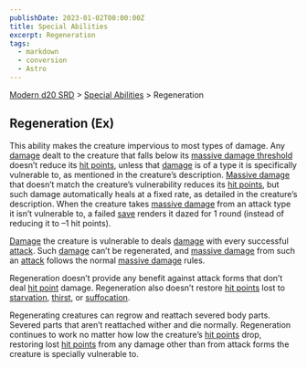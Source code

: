 ```yaml
---
publishDate: 2023-01-02T00:00:00Z
title: Special Abilities
excerpt: Regeneration
tags:
  - markdown
  - conversion
  - Astro
---
```


[Modern d20 SRD](/#modernD20) > [Special Abilities](modern-d20-srd-special-abilities-index) > Regeneration

## Regeneration (Ex)

This ability makes the creature impervious to most types of damage. Any [damage](modern-d20-srd-combat-damage) dealt to the creature that falls below its [massive damage threshold](modern-d20-srd-combat-death-dying-healing) doesn’t reduce its [hit points](modern-d20-srd-combat-hit-points), unless that [damage](modern-d20-srd-combat-damage) is of a type it is specifically vulnerable to, as mentioned in the creature’s description. [Massive damage](modern-d20-srd-combat-death-dying-healing) that doesn’t match the creature’s vulnerability reduces its [hit points](modern-d20-srd-combat-hit-points), but such damage automatically heals at a fixed rate, as detailed in the creature’s description. When the creature takes [massive damage](modern-d20-srd-combat-death-dying-healing) from an attack type it isn’t vulnerable to, a failed [save](modern-d20-srd-basics-saving-throws) renders it dazed for 1 round (instead of reducing it to –1 hit points).

[Damage](modern-d20-srd-combat-damage) the creature is vulnerable to deals [damage](modern-d20-srd-combat-damage) with every successful [attack](modern-d20-srd-combat-attack-actions). Such [damage](modern-d20-srd-combat-damage) can’t be regenerated, and [massive damage](modern-d20-srd-combat-death-dying-healing) from such an [attack](modern-d20-srd-combat-attack-actions) follows the normal [massive damage](modern-d20-srd-combat-death-dying-healing) rules.

Regeneration doesn’t provide any benefit against attack forms that don’t deal [hit point](modern-d20-srd-combat-hit-points) damage. Regeneration also doesn’t restore [hit points](modern-d20-srd-combat-hit-points) lost to [starvation](modern-d20-srd-environment-hazards-starvation-thirst), [thirst](modern-d20-srd-environment-hazards-starvation-thirst), or [suffocation](modern-d20-srd-environment-hazards-suffocation-drowning).

Regenerating creatures can regrow and reattach severed body parts. Severed parts that aren’t reattached wither and die normally. Regeneration continues to work no matter how low the creature’s [hit points](modern-d20-srd-combat-hit-points) drop, restoring lost [hit points](modern-d20-srd-combat-hit-points) from any damage other than from attack forms the creature is specially vulnerable to.
